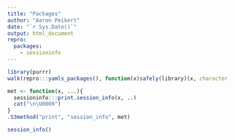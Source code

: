 ```yaml
---
title: "Packages"
author: "Aaron Peikert"
date: "`r Sys.Date()`"
output: html_document
repro:
  packages:
    - sessioninfo
---
```


```r
library(purrr)
walk(repro:::yamls_packages(), function(x)safely(library)(x, character.only = TRUE))
```

```r
met <- function(x, ...){
  sessioninfo:::print.session_info(x, ..)
  cat("\n\U0009")
}
.S3method("print", "session_info", met)
```

```r
session_info()
```
